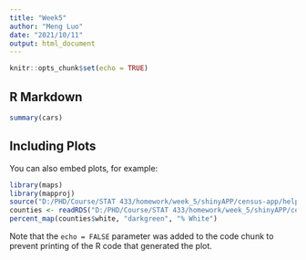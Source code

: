 ```yaml
---
title: "Week5"
author: "Meng Luo"
date: "2021/10/11"
output: html_document
---
```


```r
knitr::opts_chunk$set(echo = TRUE)
```

## R Markdown



```r
summary(cars)
```

## Including Plots

You can also embed plots, for example:

```r

library(maps)
library(mapproj)
source("D:/PHD/Course/STAT 433/homework/week_5/shinyAPP/census-app/helpers.R")
counties <- readRDS("D:/PHD/Course/STAT 433/homework/week_5/shinyAPP/census-app/data/counties.rds")
percent_map(counties$white, "darkgreen", "% White")
```

Note that the `echo = FALSE` parameter was added to the code chunk to prevent printing of the R code that generated the plot.
